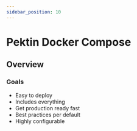 ```yaml
---
sidebar_position: 10
---
```


# Pektin Docker Compose

## Overview

### Goals

-   Easy to deploy
-   Includes everything
-   Get production ready fast
-   Best practices per default
-   Highly configurable
